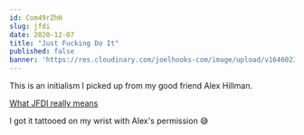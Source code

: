 ```yaml
---
id: Com49rZhH
slug: jfdi
date: 2020-12-07
title: "Just Fucking Do It"
published: false
banner: 'https://res.cloudinary.com/joelhooks-com/image/upload/v1646023534/images/just-fucking-do-it.jpg'
---
```


This is an initialism I picked up from my good friend Alex Hillman.

[What JFDI really means](https://dangerouslyawesome.com/2016/08/what-jfdi-really-means/)

I got it tattooed on my wrist with Alex's permission 😅